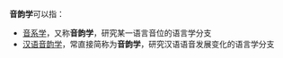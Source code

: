 '''音韵学'''可以指：
*[[音系学|音系学]]，又称'''音韵学'''，研究某一语言音位的语言学分支
*[[汉语音韵学|汉语音韵学]]，常直接简称为'''音韵学'''，研究汉语语音发展变化的语言学分支

{{Disambig|Cat=三字消歧义}}